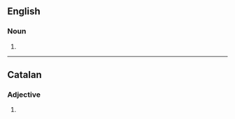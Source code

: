 ==English==

===Noun===
{{head|en|noun form}}

# {{plural of|en|dependent}}

----

==Catalan==

===Adjective===
{{head|ca|adjective form}}

# {{plural of|ca|dependent}}